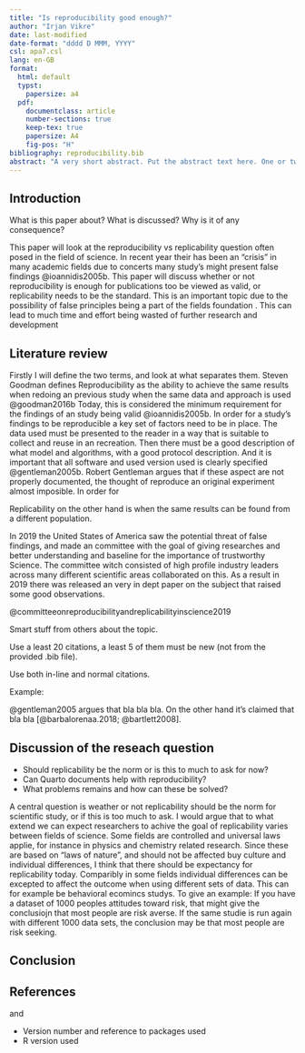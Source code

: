 ```yaml
---
title: "Is reproducibility good enough?"
author: "Irjan Vikre"
date: last-modified
date-format: "dddd D MMM, YYYY"
csl: apa7.csl
lang: en-GB
format:
  html: default
  typst:
    papersize: a4
  pdf:
    documentclass: article
    number-sections: true
    keep-tex: true
    papersize: A4
    fig-pos: "H"
bibliography: reproducibility.bib
abstract: "A very short abstract. Put the abstract text here. One or two paragraphs summarising what follows below."
---
```


## Introduction

What is this paper about?
What is discussed?
Why is it of any consequence?

This paper will look at the reproducibility vs replicability question often posed in the field of science.
In recent year their has been an "crisis" in many academic fields due to concerts many study's might present false findings @ioannidis2005b. This paper will discuss whether or not reproducibility is enough for publications too be viewed as valid, or replicability needs to be the standard.
This is an important topic due to the possibility of false principles being a part of the fields foundation .
This can lead to much time and effort being wasted of further research and development

## Literature review

Firstly I will define the two terms, and look at what separates them.
Steven Goodman defines Reproducibility as the ability to achieve the same results when redoing an previous study when the same data and approach is used @goodman2016b Today, this is considered the minimum requirement for the findings of an study being valid @ioannidis2005b.
In order for a study's findings to be reproducible a key set of factors need to be in place.
The data used must be presented to the reader in a way that is suitable to collect and reuse in an recreation.
Then there must be a good description of what model and algorithms, with a good protocol description.
And it is important that all software and used version used is clearly specified @gentleman2005b. Robert Gentleman argues that if these aspect are not properly documented, the thought of reproduce an original experiment almost imposible.
In order for

Replicability on the other hand is when the same results can be found from a different population.

In 2019 the United States of America saw the potential threat of false findings, and made an committee with the goal of giving researches and better understanding and baseline for the importance of trustworthy Science.
The committee witch consisted of high profile industry leaders across many different scientific areas collaborated on this.
As a result in 2019 there was released an very in dept paper on the subject that raised some good observations.

@committeeonreproducibilityandreplicabilityinscience2019

Smart stuff from others about the topic.

Use a least 20 citations, a least 5 of them must be new (not from the provided .bib file).

Use both in-line and normal citations.

Example:

@gentleman2005 argues that bla bla bla.
On the other hand it's claimed that bla bla [@barbalorenaa.2018; @bartlett2008].

## Discussion of the reseach question

-   Should replicability be the norm or is this to much to ask for now?
-   Can Quarto documents help with reproducibility?
-   What problems remains and how can these be solved?

A central question is weather or not replicability should be the norm for scientific study, or if this is too much to ask.
I would argue that to what extend we can expect researchers to achive the goal of replicability varies between fields of science.
Some fields are controlled and universal laws applie, for instance in physics and chemistry related research.
Since these are based on "laws of nature", and should not be affected buy culture and individual differences, I think that there should be expectancy for replicability today.
Comparibly in some fields individual differences can be excepted to affect the outcome when using different sets of data.
This can for example be behavioral ecomincs studys.
To give an example: If you have a dataset of 1000 peoples attitudes toward risk, that might give the conclusiojn that most people are risk averse.
If the same studie is run again with different 1000 data sets, the conclusion may be that most people are risk seeking.

## Conclusion

## References

and

-   Version number and reference to packages used
-   R version used
